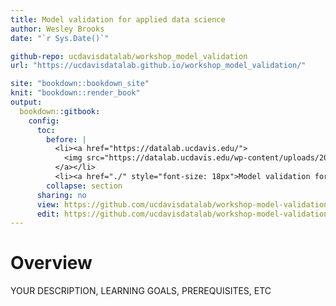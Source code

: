 ```yaml
---
title: Model validation for applied data science
author: Wesley Brooks
date: "`r Sys.Date()`"

github-repo: ucdavisdatalab/workshop_model_validation
url: "https://ucdavisdatalab.github.io/workshop_model_validation/"

site: "bookdown::bookdown_site"
knit: "bookdown::render_book"
output:
  bookdown::gitbook:
    config:
      toc:
        before: |
          <li><a href="https://datalab.ucdavis.edu/">
            <img src="https://datalab.ucdavis.edu/wp-content/uploads/2019/07/datalab-logo-full-color-rgb-1.png" style="height: 100%; width: 100%; object-fit: contain" />
          </a></li>
          <li><a href="./" style="font-size: 18px">Model validation for applied data science</a></li>
        collapse: section
      sharing: no
      view: https://github.com/ucdavisdatalab/workshop-model-validation/blob/master/%s
      edit: https://github.com/ucdavisdatalab/workshop-model-validation/edit/master/%s
---
```


# Overview {-}

YOUR DESCRIPTION, LEARNING GOALS, PREREQUISITES, ETC
